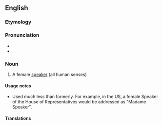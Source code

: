 ==English==

===Etymology===
{{suffix|en|speaker|ess}}

===Pronunciation===
* {{audio|en-us-speaker.ogg|Audio (US)|lang=en}}
* {{rhymes|iːkə(r)|lang=en}}

===Noun===
{{en-noun|es}}

# A female [[speaker]] (all human senses)

====Usage notes====
* Used much less than formerly. For example, in the US, a female Speaker of the House of Representatives would be addressed as "Madame Speaker".

====Translations====
{{trans-top}}
{{trans-mid}}
{{trans-bottom}}